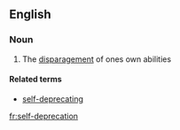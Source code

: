 ==English==

===Noun===
{{en-noun|sg=[[self]]-[[deprecation]]}}

# The [[disparagement]] of ones own abilities

====Related terms====
*[[self-deprecating]]

[[fr:self-deprecation]]